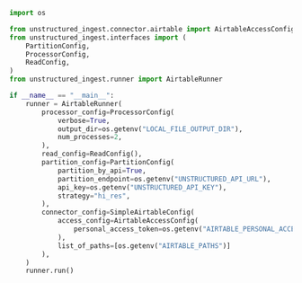 ```python Python Ingest v1
import os

from unstructured_ingest.connector.airtable import AirtableAccessConfig, SimpleAirtableConfig
from unstructured_ingest.interfaces import (
    PartitionConfig,
    ProcessorConfig,
    ReadConfig,
)
from unstructured_ingest.runner import AirtableRunner

if __name__ == "__main__":
    runner = AirtableRunner(
        processor_config=ProcessorConfig(
            verbose=True,
            output_dir=os.getenv("LOCAL_FILE_OUTPUT_DIR"),
            num_processes=2,
        ),
        read_config=ReadConfig(),
        partition_config=PartitionConfig(
            partition_by_api=True,
            partition_endpoint=os.getenv("UNSTRUCTURED_API_URL"),
            api_key=os.getenv("UNSTRUCTURED_API_KEY"),
            strategy="hi_res",
        ),
        connector_config=SimpleAirtableConfig(
            access_config=AirtableAccessConfig(
                personal_access_token=os.getenv("AIRTABLE_PERSONAL_ACCESS_TOKEN")
            ),
            list_of_paths=[os.getenv("AIRTABLE_PATHS")]
        ),
    )
    runner.run()
```
